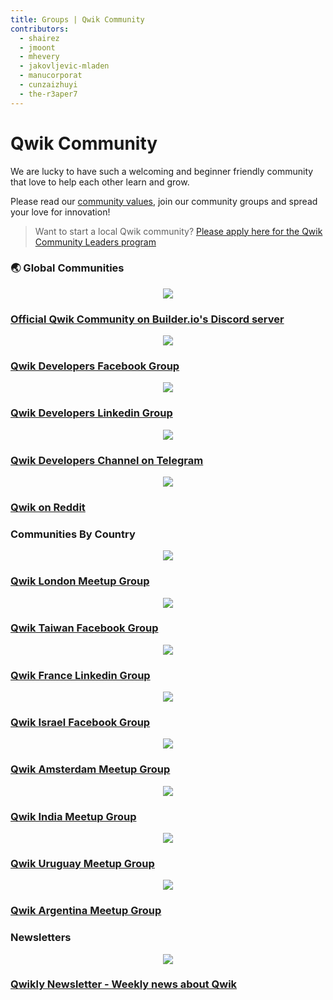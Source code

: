 ```yaml
---
title: Groups | Qwik Community
contributors:
  - shairez
  - jmoont
  - mhevery
  - jakovljevic-mladen
  - manucorporat
  - cunzaizhuyi
  - the-r3aper7
---
```


# Qwik Community

We are lucky to have such a welcoming and beginner friendly community
that love to help each other learn and grow.

Please read our [community values](/community/values), join our community groups
and spread your love for innovation!

> Want to start a local Qwik community?
> [Please apply here for the Qwik Community Leaders program](https://forms.gle/S1rxiKiVdhZqkk8RA)

### 🌏 Global Communities

<div class="card-grid">
  <a class="card card-center" href="https://qwik.builder.io/chat">
    <p class="icon" align="center">
      <img src="/ecosystem/discord.svg" width={84} />
    </p>
    <h3>Official Qwik Community on Builder.io's Discord server</h3>
  </a>
</div>

<div class="card-grid">
  <a class="card card-center" href="https://www.facebook.com/groups/qwikdevs">
    <p class="icon" align="center">
      <img src="/ecosystem/facebook.svg" width={56} />
    </p>
    <h3>Qwik Developers Facebook Group</h3>
  </a>
  <a class="card card-center" href="https://www.linkedin.com/groups/12677766/">
    <p class="icon" align="center">
      <img src="/ecosystem/linkedin.svg" width={56} />
    </p>
    <h3>Qwik Developers Linkedin Group</h3>
  </a>
  <a class="card card-center" href="https://t.me/qwikdevs">
    <p class="icon" align="center">
      <img src="/ecosystem/telegram.svg" width={56} />
    </p>
    <h3>Qwik Developers Channel on Telegram</h3>
  </a>
  <a class="card card-center" href="https://www.reddit.com/r/qwik/">
    <p class="icon" align="center">
      <img src="/ecosystem/reddit.svg" width={56} />
    </p>
    <h3>Qwik on Reddit</h3>
  </a>
</div>

### Communities By Country

<div class="card-grid">
  <a class="card card-center" href="https://www.meetup.com/qwik-london/">
    <p class="icon" align="center">
      <img src="/ecosystem/qwik-london.svg" width={56} />
    </p>
    <h3>Qwik London Meetup Group</h3>
  </a>
  <a class="card card-center" href="https://www.facebook.com/groups/836365297555873">
    <p class="icon" align="center">
      <img src="/ecosystem/qwik-taiwan.svg" width={56} />
    </p>
    <h3>Qwik Taiwan Facebook Group</h3>
  </a>
  <a class="card card-center" href="https://www.linkedin.com/groups/14153723/">
    <p class="icon" align="center">
      <img src="/ecosystem/qwik-france.svg" width={56} />
    </p>
    <h3>Qwik France Linkedin Group</h3>
  </a>
  <a class="card card-center" href="https://www.facebook.com/groups/qwikisrael">
    <p class="icon" align="center">
      <img src="/ecosystem/qwik-israel.svg" width={56} />
    </p>
    <h3>Qwik Israel Facebook Group</h3>
  </a>
  <a class="card card-center" href="https://www.meetup.com/qwik-amsterdam-meetup-group/">
    <p class="icon" align="center">
      <img src="/ecosystem/qwik-amsterdam.svg" width={56} />
    </p>
    <h3>Qwik Amsterdam Meetup Group</h3>
  </a>
  <a class="card card-center" href="https://www.meetup.com/qwik-india/">
    <p class="icon" align="center">
      <img src="/ecosystem/qwik-india.svg" width={56} />
    </p>
    <h3>Qwik India Meetup Group</h3>
  </a>
  <a class="card card-center" href="https://www.meetup.com/qwik-uruguay/">
    <p class="icon" align="center">
      <img src="/ecosystem/qwik-uruguay.svg" width={56} />
    </p>
    <h3>Qwik Uruguay Meetup Group</h3>
  </a>
  <a class="card card-center" href="https://www.meetup.com/qwik-argentina/">
    <p class="icon" align="center">
      <img src="/ecosystem/qwik-argentina.svg" width={56} />
    </p>
    <h3>Qwik Argentina Meetup Group</h3>
  </a>
</div>

### Newsletters

<div class="card-grid">
  <a class="card card-center" href="https://qwiknewsletter.com">
    <p class="icon" align="center">
      <img src="/ecosystem/qwik-newsletter.svg" />
    </p>
    <h3>Qwikly Newsletter - Weekly news about Qwik</h3>
  </a>
</div>
